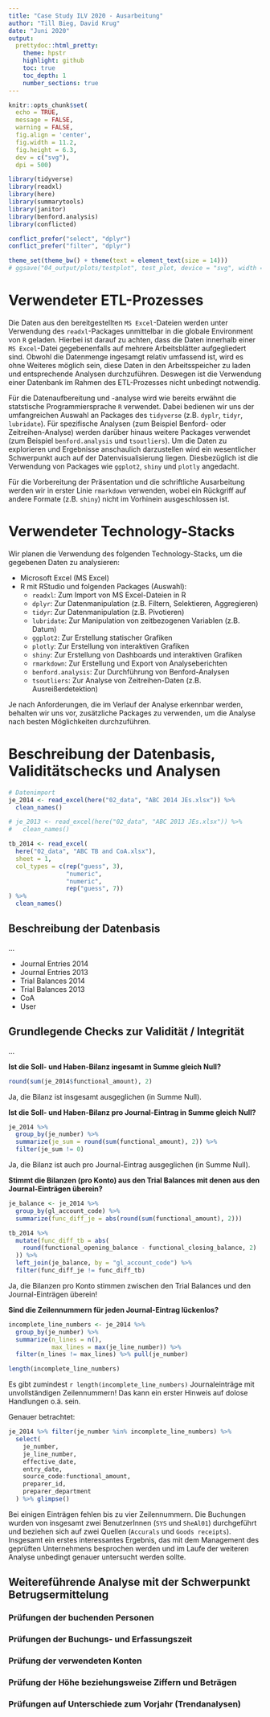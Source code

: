 ```yaml
---
title: "Case Study ILV 2020 - Ausarbeitung"
author: "Till Bieg, David Krug"
date: "Juni 2020"
output:
  prettydoc::html_pretty:
    theme: hpstr
    highlight: github
    toc: true
    toc_depth: 1
    number_sections: true
---
```


```r
knitr::opts_chunk$set(
  echo = TRUE,
  message = FALSE,
  warning = FALSE,
  fig.align = 'center',
  fig.width = 11.2,
  fig.height = 6.3,
  dev = c("svg"),
  dpi = 500)

library(tidyverse)
library(readxl)
library(here)
library(summarytools)
library(janitor)
library(benford.analysis)
library(conflicted)

conflict_prefer("select", "dplyr")
conflict_prefer("filter", "dplyr")

theme_set(theme_bw() + theme(text = element_text(size = 14)))
# ggsave("04_output/plots/testplot", test_plot, device = "svg", width = 16 * 0.8, height = 9 * 0.8)
```

# Verwendeter ETL-Prozesses
Die Daten aus den bereitgestellten `MS Excel`-Dateien werden unter Verwendung des `readxl`-Packages unmittelbar in die globale Environment von `R` geladen. Hierbei ist darauf zu achten, dass die Daten innerhalb einer `MS Excel`-Datei gegebenenfalls auf mehrere Arbeitsblätter aufgegliedert sind. Obwohl die Datenmenge ingesamgt relativ umfassend ist, wird es ohne Weiteres möglich sein, diese Daten in den Arbeitsspeicher zu laden und entsprechende Analysen durchzuführen. Deswegen ist die Verwendung einer Datenbank im Rahmen des ETL-Prozesses nicht unbedingt notwendig.

Für die Datenaufbereitung und -analyse wird wie bereits erwähnt die statstische Programmiersprache `R` verwendet. Dabei bedienen wir uns der umfangreichen Auswahl an Packages des `tidyverse` (z.B. `dyplr`, `tidyr`, `lubridate`). Für spezifische Analysen (zum Beispiel Benford- oder Zeitreihen-Analyse) werden darüber hinaus weitere Packages verwendet (zum Beispiel `benford.analysis` und `tsoutliers`). Um die Daten zu explorieren und Ergebnisse anschaulich darzustellen wird ein wesentlicher Schwerpunkt auch auf der Datenvisualisierung liegen. Diesbezüglich ist die Verwendung von Packages wie `ggplot2`, `shiny` und `plotly` angedacht.

Für die Vorbereitung der Präsentation und die schriftliche Ausarbeitung werden wir in erster Linie `rmarkdown` verwenden, wobei ein Rückgriff auf andere Formate (z.B. `shiny`) nicht im Vorhinein ausgeschlossen ist.

# Verwendeter Technology-Stacks
Wir planen die Verwendung des folgenden Technology-Stacks, um die gegebenen Daten zu analysieren:

* Microsoft Excel (MS Excel)
* R mit RStudio und folgenden Packages (Auswahl):
  * `readxl`: Zum Import von MS Excel-Dateien in R
  * `dplyr`: Zur Datenmanipulation (z.B. Filtern, Selektieren, Aggregieren)
  * `tidyr`: Zur Datenmanipulation (z.B. Pivotieren)
  * `lubridate`: Zur Manipulation von zeitbezogenen Variablen (z.B. Datum)
  * `ggplot2`: Zur Erstellung statischer Grafiken
  * `plotly`: Zur Erstellung von interaktiven Grafiken
  * `shiny`: Zur Erstellung von Dashboards und interaktiven Grafiken
  * `rmarkdown`: Zur Erstellung und Export von Analyseberichten
  * `benford.analysis`: Zur Durchführung von Benford-Analysen
  * `tsoutliers`: Zur Analyse von Zeitreihen-Daten (z.B. Ausreißerdetektion)

Je nach Anforderungen, die im Verlauf der Analyse erkennbar werden, behalten wir uns vor, zusätzliche Packages zu verwenden, um die Analyse nach besten Möglichkeiten durchzuführen.

# Beschreibung der Datenbasis, Validitätschecks und Analysen
```r
# Datenimport
je_2014 <- read_excel(here("02_data", "ABC 2014 JEs.xlsx")) %>% 
  clean_names()

# je_2013 <- read_excel(here("02_data", "ABC 2013 JEs.xlsx")) %>%
#   clean_names()

tb_2014 <- read_excel(
  here("02_data", "ABC TB and CoA.xlsx"),
  sheet = 1,
  col_types = c(rep("guess", 3),
                "numeric",
                "numeric",
                rep("guess", 7))
) %>%
  clean_names()
```

## Beschreibung der Datenbasis

...

* Journal Entries 2014
* Journal Entries 2013
* Trial Balances 2014
* Trial Balances 2013
* CoA
* User

## Grundlegende Checks zur Validität / Integrität
...

**Ist die Soll- und Haben-Bilanz ingesamt in Summe gleich Null?**
```r
round(sum(je_2014$functional_amount), 2)
```

Ja, die Bilanz ist insgesamt ausgeglichen (in Summe Null).

**Ist die Soll- und Haben-Bilanz pro Journal-Eintrag in Summe gleich Null?**
```r
je_2014 %>%
  group_by(je_number) %>%
  summarize(je_sum = round(sum(functional_amount), 2)) %>%
  filter(je_sum != 0)
```

Ja, die Bilanz ist auch pro Journal-Eintrag ausgeglichen (in Summe Null).

**Stimmt die Bilanzen (pro Konto) aus den Trial Balances mit denen aus den Journal-Einträgen überein?**
```r
je_balance <- je_2014 %>%
  group_by(gl_account_code) %>%
  summarize(func_diff_je = abs(round(sum(functional_amount), 2)))
```

```r
tb_2014 %>%
  mutate(func_diff_tb = abs(
    round(functional_opening_balance - functional_closing_balance, 2)
  )) %>%
  left_join(je_balance, by = "gl_account_code") %>%
  filter(func_diff_je != func_diff_tb)
```

Ja, die Bilanzen pro Konto stimmen zwischen den Trial Balances und den Journal-Einträgen überein!

**Sind die Zeilennummern für jeden Journal-Eintrag lückenlos?**
```r
incomplete_line_numbers <- je_2014 %>%
  group_by(je_number) %>%
  summarize(n_lines = n(),
            max_lines = max(je_line_number)) %>%
  filter(n_lines != max_lines) %>% pull(je_number)

length(incomplete_line_numbers)
```

Es gibt zumindest `r length(incomplete_line_numbers)` Journaleinträge mit unvollständigen Zeilennummern! Das kann ein erster Hinweis auf dolose Handlungen o.ä. sein.

Genauer betrachtet:

```r
je_2014 %>% filter(je_number %in% incomplete_line_numbers) %>%
  select(
    je_number,
    je_line_number,
    effective_date,
    entry_date,
    source_code:functional_amount,
    preparer_id,
    preparer_department
  ) %>% glimpse()
```

Bei einigen Einträgen fehlen bis zu vier Zeilennummern. Die Buchungen wurden von insgesamt zwei BenutzerInnen (`SYS` und `SheAl01`) durchgeführt und beziehen sich auf zwei Quellen (`Accurals` und `Goods receipts`). Insgesamt ein erstes interessantes Ergebnis, das mit dem Management des geprüften Unternehmens besprochen werden und im Laufe der weiteren Analyse unbedingt genauer untersucht werden sollte.

## Weitereführende Analyse mit der Schwerpunkt Betrugsermittelung

### Prüfungen der buchenden Personen
### Prüfungen der Buchungs- und Erfassungszeit
### Prüfung der verwendeten Konten
### Prüfung der Höhe beziehungsweise Ziffern und Beträgen
### Prüfungen auf Unterschiede zum Vorjahr (Trendanalysen)


